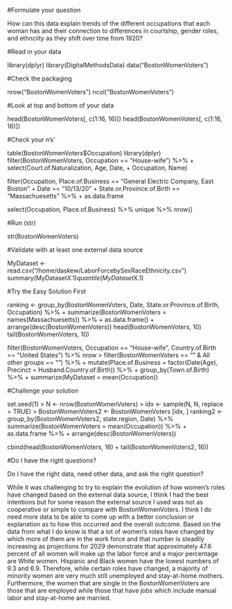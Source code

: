 #Formulate your question

How can this data explain trends of the different occupations that each woman has and their  connection to differences in courtship, gender roles, and ethnciity as they shift  over time from 1920?

#Read in your data

library(dplyr)
library(DigitalMethodsData)
data("BostonWomenVoters")

#Check the packaging

nrow("BostonWomenVoters")
ncol("BostonWomenVoters")

#Look at top and bottom of your data

head(BostonWomenVoters[, c(1:16, 16)])
head(BostonWomenVoters[, c(1:16, 16)])

#Check your n's'

table(BostonWomenVoters$Occupation)
library(dplyr)
filter(BostonWomenVoters, Occupation == "House-wife") %>% + 
  select(Court.of.Naturalization, Age, Date, + Occupation, Name)

filter(Occupation, Place.of.Business == "General Electric Company, East Boston"
       + Date == "10/13/20" + State.or.Province.of.Birth == "Massachuesetts" %>% +
         as.data.frame
       
select(Occupation, Place.of.Business) %>% unique %>% nrow()

#Run (str)

str(BostonWomenVoters)

#Validate with at least one external data source

MyDataset <- read.csv("/home/daskew/LaborForcebySexRaceEthnicity.csv")
summary(MyDataset$X.1)
quantile(MyDataset$X.1)

#Try the Easy Solution First

ranking <- group_by(BostonWomenVoters, Date, State.or.Province.of.Birth, Occupation) %>% + summarize(BostonWomenVoters = names(Massachuesetts)) %>% + as.data.frame() + arrange(desc(BostonWomenVoters))
head(BostonWomenVoters, 10)
tail(BostonWomenVoters, 10)

filter(BostonWomenVoters, Occupation == "House-wife", Country.of.Birth == "United States") %>% nrow
> filter(BostonWomenVoters == "" & All other groups == "") %>%
  +         mutate(Place.of.Business = factor(Date(Age), Precinct = Husband.Country.of.Birth)) %>%
  +         group_by(Town.of.Birth) %>%
  +         summarize(MyDataset = mean(Occupation))

#Challenge your solution

set.seed(1)
> N <- nrow(BostonWomenVoters)
> idx <- sample(N, N, replace = TRUE)
> BostonWomenVoters2 <- BostonWomenVoters [idx, ]
ranking2 <- group_by(BostonWomenVoters2, state.region, Date) %>% summarize(BostonWomenVoters = mean(Occupation)) %>%
  +         as.data.frame %>%
  +         arrange(desc(BostonWomenVoters))

cbind(head(BostonWomenVoters, 16) + tail(BostonWomenVoters2, 16))

#Do I have the right questions?

Do I have the right data, need other data, and ask the right question? 

While it was challenging to try to explain the evolution of how women's roles have changed based on the external data source, I think I had the best intentions but for some reason the external source I used was not as cooperative or simple to compare with BostonWomenVoters.
I think I do need more data to be able to come up with a better conclusion or explanation as to how this occurred and the overall outcome. Based on the data from what I do know is that a lot of women's roles have changed by which more of them are in the work force and that number is steadily increasing as projections for 2029
demonstrate that approximately 47.6 percent of all women will make up the labor force and a major percentage are White women. Hispanic and Black women have the lowest numbers of 9.3 and 6.9. Therefore, while certain roles have changed, a majority of  minority women are very much still unemployed and stay-at-home mothers. 
Furthermore, the women that are single in the BostonWomenVoters are those that are employed while those that have jobs which include manual labor and stay-at-home are married.


